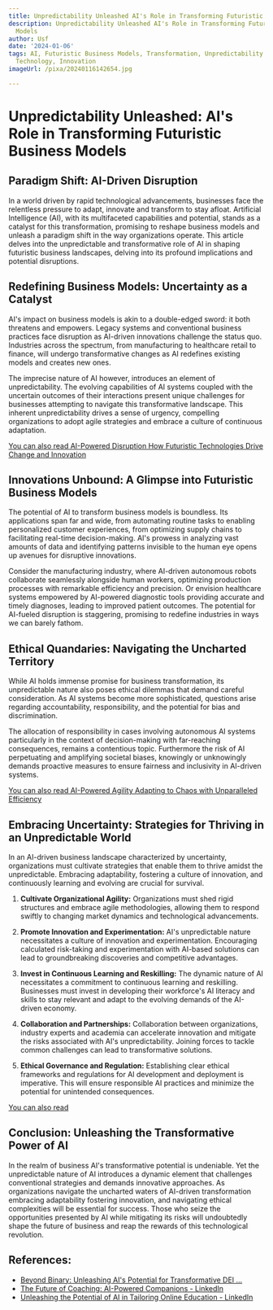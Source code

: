 ```yaml
---
title: Unpredictability Unleashed AI's Role in Transforming Futuristic Business Models
description: Unpredictability Unleashed AI's Role in Transforming Futuristic Business
  Models
author: Usf
date: '2024-01-06'
tags: AI, Futuristic Business Models, Transformation, Unpredictability Unleashed,
  Technology, Innovation
imageUrl: /pixa/20240116142654.jpg

---
```

# Unpredictability Unleashed: AI's Role in Transforming Futuristic Business Models

## Paradigm Shift:  AI-Driven  Disruption

In a  world driven by rapid technological advancements, businesses face the relentless pressure to adapt, innovate and transform  to stay  afloat. Artificial Intelligence (AI), with its multifaceted  capabilities and  potential, stands as a catalyst for this transformation, promising to reshape business models and unleash  a paradigm shift in the way organizations  operate. This article delves into the unpredictable and transformative role of AI in shaping futuristic business landscapes, delving into its profound implications and potential disruptions.

## Redefining Business Models: Uncertainty as  a Catalyst

AI's impact on business models is akin to a double-edged sword: it both threatens and empowers.  Legacy systems  and conventional business  practices face disruption  as AI-driven innovations challenge the status quo. Industries across the spectrum, from manufacturing to healthcare  retail  to finance, will undergo transformative changes as AI redefines existing models and creates new ones.

The  imprecise nature of AI however, introduces an  element of unpredictability. The evolving capabilities of AI systems coupled with the  uncertain  outcomes of their interactions present unique challenges  for  businesses attempting to navigate this transformative landscape. This inherent unpredictability drives a sense of urgency, compelling organizations  to adopt agile strategies and embrace a culture of continuous  adaptation.

[You can also read AI-Powered Disruption How Futuristic Technologies Drive  Change and Innovation](AI-Powered%20Disruption%20How%20Futuristic%20Technologies%20Drive%20Change%20and%20Innovation)


## Innovations Unbound: A Glimpse into Futuristic Business  Models

The potential of AI to transform business models  is boundless. Its applications span far and wide, from automating routine tasks to enabling personalized customer experiences, from optimizing supply chains  to facilitating real-time decision-making. AI's prowess in analyzing vast amounts of data and identifying patterns  invisible to the human eye opens up avenues for disruptive innovations.

Consider the manufacturing industry, where AI-driven autonomous robots collaborate seamlessly alongside human workers, optimizing production processes with remarkable efficiency and  precision.  Or envision healthcare systems empowered by AI-powered  diagnostic tools providing accurate and timely diagnoses, leading to improved patient outcomes. The potential for AI-fueled disruption  is staggering, promising to redefine industries  in ways we can barely  fathom.

## Ethical Quandaries: Navigating the Uncharted Territory

While AI holds immense  promise for business transformation, its unpredictable nature also poses ethical dilemmas that demand careful consideration. As AI systems become more sophisticated, questions arise regarding accountability,  responsibility, and the potential for bias and  discrimination.

The  allocation of responsibility in cases involving autonomous AI systems particularly in the context  of decision-making with  far-reaching consequences, remains a contentious topic. Furthermore the risk of AI perpetuating and amplifying societal biases, knowingly or unknowingly demands proactive  measures to ensure fairness and inclusivity in AI-driven systems.

[You can also read AI-Powered Agility Adapting  to Chaos  with Unparalleled Efficiency](AI-Powered%20Agility%20Adapting%20to%20Chaos%20with%20Unparalleled%20Efficiency)


## Embracing Uncertainty: Strategies for Thriving in an Unpredictable World

In an AI-driven business landscape characterized by uncertainty, organizations must cultivate strategies that  enable them to thrive amidst the unpredictable. Embracing adaptability,  fostering a culture of innovation, and continuously  learning and evolving are crucial  for survival.

1. **Cultivate Organizational Agility:** Organizations must shed rigid structures and embrace agile methodologies, allowing them  to respond swiftly to changing market dynamics  and technological advancements.

2. **Promote Innovation and Experimentation:** AI's  unpredictable nature  necessitates a culture of innovation and experimentation. Encouraging calculated risk-taking and experimentation with AI-based solutions can lead  to groundbreaking discoveries and competitive  advantages.

3. **Invest in Continuous Learning and Reskilling:** The dynamic nature of AI necessitates a commitment to continuous learning and reskilling. Businesses must invest in developing  their workforce's AI literacy and skills  to stay relevant and adapt to the evolving demands of the AI-driven economy.

4. **Collaboration and Partnerships:** Collaboration between organizations, industry experts and academia  can accelerate innovation and mitigate the risks associated with AI's unpredictability. Joining forces to  tackle common challenges can lead to transformative solutions.

5. **Ethical Governance and Regulation:** Establishing clear ethical  frameworks and regulations  for  AI development and deployment  is imperative. This will ensure responsible  AI practices and minimize the potential for unintended  consequences.

[You can also read ]()


##  Conclusion: Unleashing the Transformative Power of AI

In the realm of business  AI's  transformative potential is undeniable. Yet the unpredictable nature of AI introduces a dynamic element that challenges conventional strategies and demands innovative approaches. As organizations navigate the  uncharted waters of AI-driven transformation embracing adaptability fostering innovation, and navigating ethical complexities will be essential for success. Those who seize the opportunities presented by AI while  mitigating its risks will undoubtedly shape  the future  of business and  reap the rewards of this technological revolution.

## References:
- [Beyond Binary: Unleashing AI's Potential for Transformative DEI ...](https://trainingmag.com/beyond-binary-unleashing-ais-potential-for-transformative-dei-training/)
- [The Future of Coaching: AI-Powered Companions - LinkedIn](https://www.linkedin.com/pulse/future-coaching-ai-powered-companions-dave)
- [Unleashing the Potential of AI in Tailoring Online Education - LinkedIn](https://www.linkedin.com/pulse/unleashing-potential-ai-tailoring-online-education-wo1qc)
